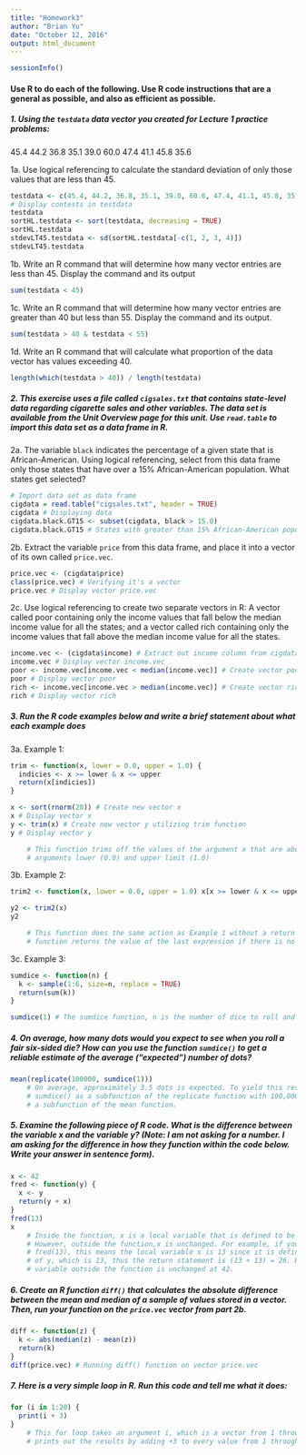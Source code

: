 ---
title: "Homework3"
author: "Brian Yu"
date: "October 12, 2016"
output: html_document
---

```{r}
sessionInfo()
```
#### Use R to do each of the following. Use R code instructions that are a general as possible, and also as efficient as possible.

##### 1. Using the `testdata` data vector you created for Lecture 1 practice problems:
  45.4  44.2  36.8  35.1  39.0  60.0  47.4  41.1  45.8  35.6

1a. Use logical referencing to calculate the standard deviation of only those values that are less than 45.
```{r}
testdata <- c(45.4, 44.2, 36.8, 35.1, 39.0, 60.0, 47.4, 41.1, 45.8, 35.6)
# Display contests in testdata
testdata
sortHL.testdata <- sort(testdata, decreasing = TRUE)
sortHL.testdata
stdevLT45.testdata <- sd(sortHL.testdata[-c(1, 2, 3, 4)])
stdevLT45.testdata
```

1b. Write an R command that will determine how many vector entries are less than 45. Display the command and its output
```{r}
sum(testdata < 45)
```

1c. Write an R command that will determine how many vector entries are greater than 40 but less than 55. Display the command and its output.
```{r}
sum(testdata > 40 & testdata < 55)
```

1d. Write an R command that will calculate what proportion of the data vector has values exceeding 40.
```{r}
length(which(testdata > 40)) / length(testdata)
```


##### 2. This exercise uses a file called `cigsales.txt` that contains state-level data regarding cigarette sales and other variables. The data set is available from the Unit Overview page for this unit. Use `read.table` to import this data set as a data frame in R.

2a. The variable `black` indicates the percentage of a given state that is African-American. Using logical referencing, select from this data frame only those states that have over a 15% African-American population. What states get selected?
```{r}
# Import data set as data frame
cigdata = read.table("cigsales.txt", header = TRUE)
cigdata # Displaying data
cigdata.black.GT15 <- subset(cigdata, black > 15.0)
cigdata.black.GT15 # States with greater than 15% African-American population
```

2b. Extract the variable `price` from this data frame, and place it into a vector of its own called `price.vec`.
```{r}
price.vec <- (cigdata$price)
class(price.vec) # Verifying it's a vector
price.vec # Display vector price.vec
```

2c. Use logical referencing to create two separate vectors in R: A vector called poor containing only the income values that fall below the median income value for all the states; and a vector called rich containing only the income values that fall above the median income value for all the states.
```{r}
income.vec <- (cigdata$income) # Extract out income column from cigdata data frame
income.vec # Display vector income.vec
poor <- income.vec[income.vec < median(income.vec)] # Create vector poor
poor # Display vector poor
rich <- income.vec[income.vec > median(income.vec)] # Create vector rich
rich # Display vector rich
```

##### 3. Run the R code examples below and write a brief statement about what each example does

3a. Example 1:
```{r}
trim <- function(x, lower = 0.0, upper = 1.0) {
  indicies <- x >= lower & x <= upper
  return(x[indicies])
}

x <- sort(rnorm(20)) # Create new vector x
x # Display vector x
y <- trim(x) # Create new vector y utilizing trim function
y # Display vector y

    # This function trims off the values of the argument x that are above or below the
    # arguments lower (0.0) and upper limit (1.0)
```

3b. Example 2:
```{r}
trim2 <- function(x, lower = 0.0, upper = 1.0) x[x >= lower & x <= upper]

y2 <- trim2(x)
y2

    # This function does the same action as Example 1 without a return statement. The
    # function returns the value of the last expression if there is no return.
```

3c. Example 3:
```{r}
sumdice <- function(n) {
  k <- sample(1:6, size=n, replace = TRUE)
  return(sum(k))
}

sumdice(1) # The sumdice function, n is the number of dice to roll and add
```

##### 4. On average, how many dots would you expect to see when you roll a fair six-sided die? How can you use the function `sumdice()` to get a reliable estimate of the average ("expected") number of dots?
```{r}
mean(replicate(100000, sumdice(1)))
    # On average, approximately 3.5 dots is expected. To yield this result, I used
    # sumdice() as a subfunction of the replicate function with 100,000 rolls, which was 
    # a subfunction of the mean function.
```

##### 5. Examine the following piece of R code. What is the difference between the variable x and the variable y? (Note: I am not asking for a number. I am asking for the difference in how they function within the code below. Write your answer in sentence form).
```{r}
x <- 42
fred <- function(y) {
  x <- y
  return(y + x)
}
fred(13)
x
    # Inside the function, x is a local variable that is defined to be the value of y.
    # However, outside the function,x is unchanged. For example, if you use the function
    # fred(13), this means the local variable x is 13 since it is defined to be the value
    # of y, which is 13, thus the return statement is (13 + 13) = 26. However, the x
    # variable outside the function is unchanged at 42.
```

##### 6. Create an R function `diff()` that calculates the absolute difference between the mean and median of a sample of values stored in a vector. Then, run your function on the `price.vec` vector from part 2b.
```{r}
diff <- function(z) {
  k <- abs(median(z) - mean(z))
  return(k)
}
diff(price.vec) # Running diff() function on vector price.vec
```

##### 7. Here is a very simple loop in R. Run this code and tell me what it does:
```{r}
for (i in 1:20) {
  print(i + 3)
}
    # This for loop takes an argument i, which is a vector from 1 through 20 and 
    # prints out the results by adding +3 to every value from 1 through 20.
```

